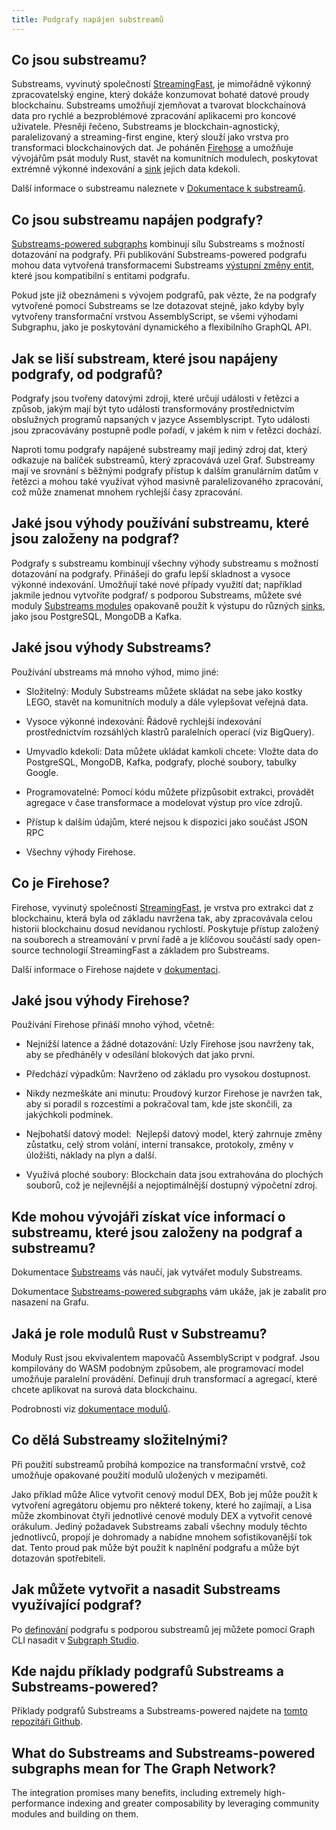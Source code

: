 ```yaml
---
title: Podgrafy napájen substreamů
---
```


## Co jsou substreamu?

Substreams, vyvinutý společností [StreamingFast](https://www.streamingfast.io/), je mimořádně výkonný zpracovatelský engine, který dokáže konzumovat bohaté datové proudy blockchainu. Substreams umožňují zjemňovat a tvarovat blockchainová data pro rychlé a bezproblémové zpracování aplikacemi pro koncové uživatele. Přesněji řečeno, Substreams je blockchain-agnostický, paralelizovaný a streaming-first engine, který slouží jako vrstva pro transformaci blockchainových dat. Je poháněn [Firehose](https://firehose.streamingfast.io/) a umožňuje vývojářům psát moduly Rust, stavět na komunitních modulech, poskytovat extrémně výkonné indexování a [sink](https://substreams.streamingfast.io/developers-guide/sink-targets) jejich data kdekoli.

Další informace o substreamu naleznete v [Dokumentace k substreamů](/substreams).

## Co jsou substreamu napájen podgrafy?

[Substreams-powered subgraphs](/cookbook/substreams-powered-subgraphs/) kombinují sílu Substreams s možností dotazování na podgrafy. Při publikování Substreams-powered podgrafu mohou data vytvořená transformacemi Substreams [výstupní změny entit](https://github.com/streamingfast/substreams-sink-entity-changes/blob/develop/substreams-entity-change/src/tables.rs), které jsou kompatibilní s entitami podgrafu.

Pokud jste již obeznámeni s vývojem podgrafů, pak vězte, že na podgrafy vytvořené pomocí Substreams se lze dotazovat stejně, jako kdyby byly vytvořeny transformační vrstvou AssemblyScript, se všemi výhodami Subgraphu, jako je poskytování dynamického a flexibilního GraphQL API.

## Jak se liší substream, které jsou napájeny podgrafy, od podgrafů?

Podgrafy jsou tvořeny datovými zdroji, které určují události v řetězci a způsob, jakým mají být tyto události transformovány prostřednictvím obslužných programů napsaných v jazyce Assemblyscript. Tyto události jsou zpracovávány postupně podle pořadí, v jakém k nim v řetězci dochází.

Naproti tomu podgrafy napájené substreamy mají jediný zdroj dat, který odkazuje na balíček substreamů, který zpracovává uzel Graf. Substreamy mají ve srovnání s běžnými podgrafy přístup k dalším granulárním datům v řetězci a mohou také využívat výhod masivně paralelizovaného zpracování, což může znamenat mnohem rychlejší časy zpracování.

## Jaké jsou výhody používání substreamu, které jsou založeny na podgraf?

Podgrafy s substreamu kombinují všechny výhody substreamu s možností dotazování na podgrafy. Přinášejí do grafu lepší skladnost a vysoce výkonné indexování. Umožňují také nové případy využití dat; například jakmile jednou vytvoříte podgraf/ s podporou Substreams, můžete své moduly [Substreams modules](https://substreams.streamingfast.io/developers-guide/modules) opakovaně použít k výstupu do různých [sinks](https://substreams.streamingfast.io/developers-guide/sink-targets), jako jsou PostgreSQL, MongoDB a Kafka.

## Jaké jsou výhody Substreams?

Používání ubstreams má mnoho výhod, mimo jiné:

- Složitelný: Moduly Substreams můžete skládat na sebe jako kostky LEGO, stavět na komunitních moduly a dále vylepšovat veřejná data.

- Vysoce výkonné indexování: Řádově rychlejší indexování prostřednictvím rozsáhlých klastrů paralelních operací (viz BigQuery).

- Umyvadlo kdekoli: Data můžete ukládat kamkoli chcete: Vložte data do PostgreSQL, MongoDB, Kafka, podgrafy, ploché soubory, tabulky Google.

- Programovatelné: Pomocí kódu můžete přizpůsobit extrakci, provádět agregace v čase transformace a modelovat výstup pro více zdrojů.

- Přístup k dalším údajům, které nejsou k dispozici jako součást JSON RPC

- Všechny výhody Firehose.

## Co je Firehose?

Firehose, vyvinutý společností [StreamingFast](https://www.streamingfast.io/), je vrstva pro extrakci dat z blockchainu, která byla od základu navržena tak, aby zpracovávala celou historii blockchainu dosud nevídanou rychlostí. Poskytuje přístup založený na souborech a streamování v první řadě a je klíčovou součástí sady open-source technologií StreamingFast a základem pro Substreams.

Další informace o Firehose najdete v [dokumentaci](https://firehose.streamingfast.io/).

## Jaké jsou výhody Firehose?

Používání Firehose přináší mnoho výhod, včetně:

- Nejnižší latence a žádné dotazování: Uzly Firehose jsou navrženy tak, aby se předháněly v odesílání blokových dat jako první.

- Předchází výpadkům: Navrženo od základu pro vysokou dostupnost.

- Nikdy nezmeškáte ani minutu: Proudový kurzor Firehose je navržen tak, aby si poradil s rozcestími a pokračoval tam, kde jste skončili, za jakýchkoli podmínek.

- Nejbohatší datový model:  Nejlepší datový model, který zahrnuje změny zůstatku, celý strom volání, interní transakce, protokoly, změny v úložišti, náklady na plyn a další.

- Využívá ploché soubory: Blockchain data jsou extrahována do plochých souborů, což je nejlevnější a nejoptimálnější dostupný výpočetní zdroj.

## Kde mohou vývojáři získat více informací o substreamu, které jsou založeny na podgraf a substreamu?

Dokumentace [Substreams](/substreams) vás naučí, jak vytvářet moduly Substreams.

Dokumentace [Substreams-powered subgraphs](/cookbook/substreams-powered-subgraphs/) vám ukáže, jak je zabalit pro nasazení na Grafu.

## Jaká je role modulů Rust v Substreamu?

Moduly Rust jsou ekvivalentem mapovačů AssemblyScript v podgraf. Jsou kompilovány do WASM podobným způsobem, ale programovací model umožňuje paralelní provádění. Definují druh transformací a agregací, které chcete aplikovat na surová data blockchainu.

Podrobnosti viz [dokumentace modulů](https://substreams.streamingfast.io/developers-guide/modules).

## Co dělá Substreamy složitelnými?

Při použití substreamů probíhá kompozice na transformační vrstvě, což umožňuje opakované použití modulů uložených v mezipaměti.

Jako příklad může Alice vytvořit cenový modul DEX, Bob jej může použít k vytvoření agregátoru objemu pro některé tokeny, které ho zajímají, a Lisa může zkombinovat čtyři jednotlivé cenové moduly DEX a vytvořit cenové orákulum. Jediný požadavek Substreams zabalí všechny moduly těchto jednotlivců, propojí je dohromady a nabídne mnohem sofistikovanější tok dat. Tento proud pak může být použit k naplnění podgrafu a může být dotazován spotřebiteli.

## Jak můžete vytvořit a nasadit Substreams využívající podgraf?

Po [definování](/cookbook/substreams-powered-subgraphs/) podgrafu s podporou substreamů jej můžete pomocí Graph CLI nasadit v [Subgraph Studio](https://thegraph.com/studio/).

## Kde najdu příklady podgrafů Substreams a Substreams-powered?

Příklady podgrafů Substreams a Substreams-powered najdete na [tomto repozitáři Github](https://github.com/pinax-network/awesome-substreams).

## What do Substreams and Substreams-powered subgraphs mean for The Graph Network?

The integration promises many benefits, including extremely high-performance indexing and greater composability by leveraging community modules and building on them.
